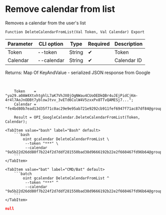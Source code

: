 ﻿---
sidebar_position: 4
description: Remove calendar from list and other functions to work with Google Calendar in the Open Integration Package, a free open-source integration library for 1C:Enterprise 8, OneScript and CLI
keywords: [1C, 1С, 1С:Enterprise, 1С:Enterprise 8.3, API, Integration, Services, Exchange, OneScript, CLI, Google Calendar]
---


# Remove calendar from list
 Removes a calendar from the user's list



`Function DeleteCalendarFromList(Val Token, Val Calendar) Export`

  | Parameter | CLI option | Type | Required | Description |
  |-|-|-|-|-|
  | Token | --token | String | &#x2714; | Token |
  | Calendar | --calendar | String | &#x2714; | Calendar ID |

  
  Returns:  Map Of KeyAndValue - serialized JSON response from Google

<br/>




```bsl title="1C:Enterprise/OneScript code example"
    Token    = "ya29.a0AW4XtxhtghlL7aK7VhJX0jOgNWau4CUoOEDkQBr4uJEjPidCjKm-4r4l7AoJnODBt7yblowJtvv_3vETd6CulW4V5zxxPx8TTvQAMESj7...";
    Calendar = "fe4bd80b7ead13d35f71c0ac29e9e95ab721e9292cb911fef6947f71ac87df84@group.calendar.google.com";

    Result = OPI_GoogleCalendar.DeleteCalendarFromList(Token, Calendar);
```
 

 <Tabs>
  
    <TabItem value="bash" label="Bash" default>
        ```bash
            oint gcalendar DeleteCalendarFromList \
             --token "***" \
             --calendar "9a5b22d26dd80f7b224f2d7ddf281550bad38d9666192b22e2f660467fd96b64@group.calendar.google.com"
        ```
    </TabItem>
  
    <TabItem value="bat" label="CMD/Bat" default>
        ```batch
            oint gcalendar DeleteCalendarFromList ^
             --token "***" ^
             --calendar "9a5b22d26dd80f7b224f2d7ddf281550bad38d9666192b22e2f660467fd96b64@group.calendar.google.com"
        ```
    </TabItem>
</Tabs>


```json title="Result"
null
```
